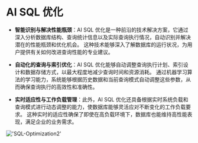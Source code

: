 # AI SQL 优化

- **智能识别与解决性能瓶颈**：AI SQL 优化是一种前沿的技术解决方案，它通过深入分析数据库结构、查询统计信息以及实际查询执行情况，自动识别并解决潜在的性能瓶颈和优化机会。
这种技术能够深入了解数据库的运行状况，为用户提供有关如何改进查询性能的专业建议。

- **自动化的查询与索引优化**：AI SQL 优化能够自动调整查询执行计划、索引设计和数据存储方式，以最大程度地减少查询时间和资源消耗。
通过机器学习算法的学习能力，系统能够根据历史数据和当前查询模式自动调整这些参数，从而确保查询执行的高效性和准确性。

- **实时适应性与工作负载管理**：此外，AI SQL 优化还具备根据实时系统负载和查询模式进行动态调整的能力，使数据库能够灵活应对不断变化的工作负载要求。
这种实时的适应性确保了即使在高负载环境下，数据库也能维持高性能表现，满足企业的业务需求。


!['SQL-Optimization2'](/image/AI-image/SQL-Optimization2.gif)